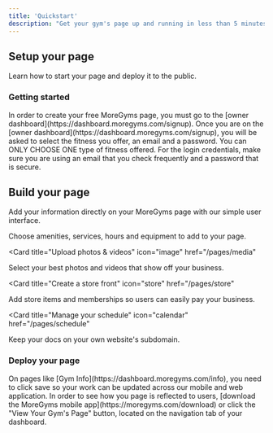 ```yaml
---
title: 'Quickstart'
description: "Get your gym's page up and running in less than 5 minutes"
---
```

## Setup your page

Learn how to start your page and deploy it to the public.

### Getting started

<AccordionGroup>
  <Accordion icon="globe" title="Go to the owner dashboard">
  In order to create your free MoreGyms page, you must go to the [owner dashboard](https://dashboard.moregyms.com/signup).

  </Accordion>
    <Accordion icon="right-to-bracket" title="Create your free account">
    Once you are on the [owner dashboard](https://dashboard.moregyms.com/signup), you will be asked to select the fitness you offer, an email and a password. You can ONLY CHOOSE ONE type of fitness offered. For the login credentials, make sure you are using an email that you check frequently and a password that is secure.
  </Accordion>
</AccordionGroup>

## Build your page

Add your information directly on your MoreGyms page with our simple user interface.

<CardGroup>

<Card title="Add gym information" icon="info" href="/pages/info">
  Choose amenities, services, hours and equipment to add to your page.
</Card>

<Card
  title="Upload photos & videos"
  icon="image"
  href="/pages/media"
>
  Select your best photos and videos that show off your business.
</Card>

<Card
  title="Create a store front"
  icon="store"
  href="/pages/store"
>
  Add store items and memberships so users can easily pay your business.
</Card>

<Card
  title="Manage your schedule"
  icon="calendar"
  href="/pages/schedule"
>
  Keep your docs on your own website's subdomain.
</Card>

</CardGroup>

### Deploy your page

<AccordionGroup>
<Accordion icon="rocket" title="Save your changes">
On pages like [Gym Info](https://dashboard.moregyms.com/info), you need to click save so your work can be updated across our mobile and web application.
</Accordion>
<Accordion icon="apple" title="Install our mobile app">
In order to see how you page is reflected to users, [download the MoreGyms mobile app](https://moregyms.com/download) or click the "View Your Gym's Page" button, located on the navigation tab of your dashboard.
</Accordion>

</AccordionGroup>